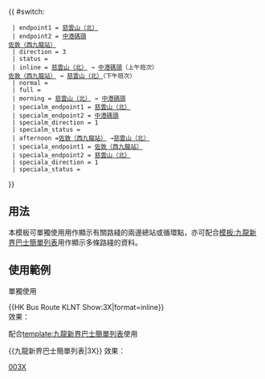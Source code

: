 {{ #switch: {{{format|}}}
  | endpoint1 = [[慈雲山（北）巴士總站|慈雲山（北）]]
  | endpoint2 = [[中港城公共運輸交匯處|中港碼頭]]<br/>[[西九龍站巴士總站|佐敦（西九龍站）]]
  | direction = 3
  | status = {{HK Bus Status|P}}
  | inline = [[慈雲山（北）巴士總站|慈雲山（北）]] → [[中港城公共運輸交匯處|中港碼頭]]（上午班次）<br/>[[西九龍站巴士總站|佐敦（西九龍站）]] → [[慈雲山（北）巴士總站|慈雲山（北）]]（下午班次）
  | normal =
  | full =
  | morning = [[慈雲山（北）巴士總站|慈雲山（北）]] → [[中港城公共運輸交匯處|中港碼頭]]
  | specialm_endpoint1 = [[慈雲山（北）巴士總站|慈雲山（北）]]
  | specialm_endpoint2 = [[中港城公共運輸交匯處|中港碼頭]]
  | specialm_direction = 1
  | specialm_status = {{HK Bus Status|M}}
  | afternoon =[[西九龍站巴士總站|佐敦（西九龍站）]] →[[慈雲山（北）巴士總站|慈雲山（北）]]
  | speciala_endpoint1 = [[西九龍站巴士總站|佐敦（西九龍站）]]
  | speciala_endpoint2 = [[慈雲山（北）巴士總站|慈雲山（北）]]
  | speciala_direction = 1
  | speciala_status = {{HK Bus Status|A}}
}}<noinclude>
==用法==
本模板可單獨使用用作顯示有關路綫的兩邊總站或循環點，亦可配合[[模板:九龍新界巴士簡單列表]]用作顯示多條路綫的資料。

==使用範例==
;單獨使用
<nowiki>{{HK Bus Route KLNT Show:3X|format=inline}}</nowiki><br>
效果：{{HK Bus Route KLNT Show:3X|format=inline}}

;配合[[template:九龍新界巴士簡單列表]]使用
<nowiki>{{九龍新界巴士簡單列表|3X}}</nowiki>
效果：{{九龍新界巴士簡單列表|3X}}
[[Category:九龍巴士路線模板|003X]]</noinclude>